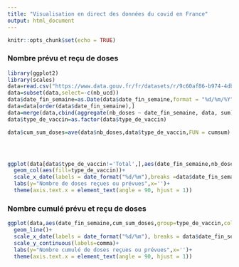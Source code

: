 ```yaml
---
title: "Visualisation en direct des données du covid en France"
output: html_document
---
```


```r
knitr::opts_chunk$set(echo = TRUE)
```


### Nombre prévu et reçu de doses
```r
library(ggplot2)
library(scales)
data=read.csv("https://www.data.gouv.fr/fr/datasets/r/9c60af86-b974-4dba-bf34-f52686c7ada9",header=T,sep=';')
data=subset(data,select=-c(nb_ucd))
data$date_fin_semaine=as.Date(data$date_fin_semaine,format = "%d/%m/%Y")
data=data[order(data$date_fin_semaine),]
data=merge(data,cbind(aggregate(nb_doses ~ date_fin_semaine, data, sum),type_de_vaccin="Total"),all=T)
data$type_de_vaccin=as.factor(data$type_de_vaccin)

data$cum_sum_doses=ave(data$nb_doses,data$type_de_vaccin,FUN = cumsum)




ggplot(data[data$type_de_vaccin!='Total',],aes(date_fin_semaine,nb_doses,group=type_de_vaccin,color=type_de_vaccin))+
  geom_col(aes(fill=type_de_vaccin))+
  scale_x_date(labels = date_format("%d/%m"),breaks =data$date_fin_semaine)+
  labs(y="Nombre de doses reçues ou prévues",x='')+
  theme(axis.text.x = element_text(angle = 90, hjust = 1))
```

### Nombre cumulé prévu et reçu de doses

```r
  
ggplot(data,aes(date_fin_semaine,cum_sum_doses,group=type_de_vaccin,color=type_de_vaccin))+
  geom_line()+
  scale_x_date(labels = date_format("%d/%m"), breaks = data$date_fin_semaine)+
  scale_y_continuous(labels=comma)+
  labs(y="Nombre cumulé de doses reçues ou prévues",x='')+
  theme(axis.text.x = element_text(angle = 90, hjust = 1))

```

